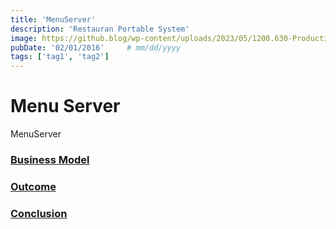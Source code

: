 ```yaml
---
title: 'MenuServer'
description: 'Restauran Portable System'
image: https://github.blog/wp-content/uploads/2023/05/1200.630-Productivity-wLogo@2x.png?resize=1600%2C850
pubDate: '02/01/2016'     # mm/dd/yyyy
tags: ['tag1', 'tag2']
---
```


# Menu Server

MenuServer



### [Business Model](#business-model)

### [Outcome](#outcome)

### [Conclusion](#conclusion)


